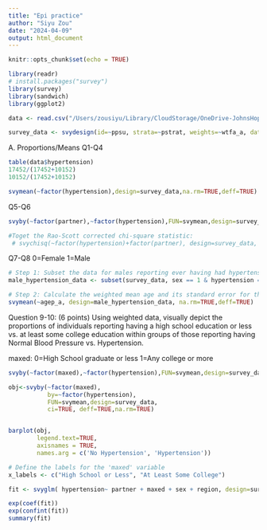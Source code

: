 ```yaml
---
title: "Epi practice"
author: "Siyu Zou"
date: "2024-04-09"
output: html_document
---
```


```r
knitr::opts_chunk$set(echo = TRUE)
```


```r
library(readr)
# install.packages("survey")
library(survey)
library(sandwich)
library(ggplot2)
```

```r
data <- read.csv("/Users/zousiyu/Library/CloudStorage/OneDrive-JohnsHopkins/Term 4/Epi/Lecture2/Module1/Assignment1/NHIS 2022 Adult Data.csv")
```


```r
survey_data <- svydesign(id=~ppsu, strata=~pstrat, weights=~wtfa_a, data=data , nest=TRUE)

```

A. Proportions/Means
Q1-Q4
```r
table(data$hypertension)
17452/(17452+10152)
10152/(17452+10152)

svymean(~factor(hypertension),design=survey_data,na.rm=TRUE,deff=TRUE)
```

Q5-Q6
```r
svyby(~factor(partner),~factor(hypertension),FUN=svymean,design=survey_data, ci=TRUE, deff=TRUE,na.rm=TRUE)

#Toget the Rao-Scott corrected chi-square statistic:
 # svychisq(~factor(hypertension)+factor(partner), design=survey_data, na.rm=TRUE, statistic="F")
```

Q7-Q8
0=Female
1=Male
```r
# Step 1: Subset the data for males reporting ever having had hypertension
male_hypertension_data <- subset(survey_data, sex == 1 & hypertension == 1)

# Step 2: Calculate the weighted mean age and its standard error for this subgroup
svymean(~agep_a, design=male_hypertension_data, na.rm=TRUE,deff=TRUE)

```

Question 9-10: (6 points)
Using weighted data, visually depict the proportions of individuals reporting having a high school education or less vs. at least some college education within groups of those reporting having Normal Blood Pressure vs. Hypertension.

maxed: 0=High School graduate or less 1=Any college or more
```r
svyby(~factor(maxed),~factor(hypertension),FUN=svymean,design=survey_data, ci=TRUE, deff=TRUE,na.rm=TRUE)

obj<-svyby(~factor(maxed),
           by=~factor(hypertension),
           FUN=svymean,design=survey_data, 
           ci=TRUE, deff=TRUE,na.rm=TRUE)


barplot(obj,
        legend.text=TRUE,
        axisnames = TRUE,
        names.arg = c('No Hypertension', 'Hypertension')) 

# Define the labels for the 'maxed' variable
x_labels <- c("High School or Less", "At Least Some College")


```

```r
fit <- svyglm( hypertension~ partner + maxed + sex + region, design=survey_data, family=quasibinomial(link="logit"))

exp(coef(fit))
exp(confint(fit))
summary(fit)
```


